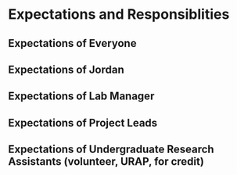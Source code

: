 # Expectations and Responsiblities

## Expectations of Everyone

## Expectations of Jordan

## Expectations of Lab Manager

## Expectations of Project Leads

## Expectations of Undergraduate Research Assistants (volunteer, URAP, for credit)
